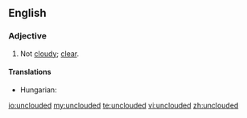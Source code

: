 ==English==

===Adjective===
{{en-adj|-}}

# Not [[cloudy]]; [[clear]].

====Translations====
{{trans-top|not cloudy; clear}}
* Hungarian: {{t+|hu|felhőtlen}}
{{trans-mid}}
{{trans-bottom}}

[[io:unclouded]]
[[my:unclouded]]
[[te:unclouded]]
[[vi:unclouded]]
[[zh:unclouded]]